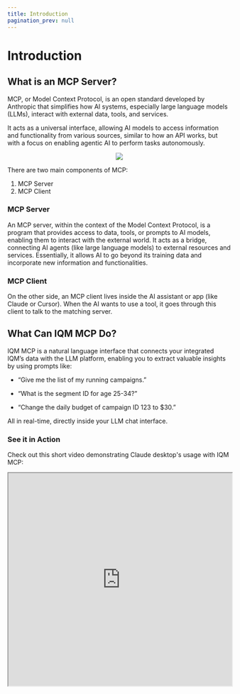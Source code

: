 ```yaml
---
title: Introduction
pagination_prev: null
---
```



# Introduction

## What is an MCP Server?

MCP, or Model Context Protocol, is an open standard developed by Anthropic that simplifies how AI systems, especially large language models (LLMs), interact with external data, tools, and services. 

It acts as a universal interface, allowing AI models to access information and functionality from various sources, similar to how an API works, but with a focus on enabling agentic AI to perform tasks autonomously. 

<center><img className='diagram' src={MCPdiagram} /></center>

There are two main components of MCP:
1. MCP Server 
1. MCP Client


### MCP Server

An MCP server, within the context of the Model Context Protocol, is a program that provides access to data, tools, or prompts to AI models, enabling them to interact with the external world. It acts as a bridge, connecting AI agents (like large language models) to external resources and services. Essentially, it allows AI to go beyond its training data and incorporate new information and functionalities. 


### MCP Client

On the other side, an MCP client lives inside the AI assistant or app (like Claude or Cursor). When the AI wants to use a tool, it goes through this client to talk to the matching server.


## What Can IQM MCP Do?

IQM MCP is a natural language interface that connects your integrated IQM’s data with the LLM platform, enabling you to extract valuable insights by using prompts like:

* “Give me the list of my running campaigns.”

* “What is the segment ID for age 25-34?”

* “Change the daily budget of campaign ID 123 to $30.”

All in real-time, directly inside your LLM chat interface.


### See it in Action

Check out this short video demonstrating Claude desktop's usage with IQM MCP:

<div
  style={{
    position: 'relative',
    width: '100%',
    maxWidth: 960,         // optional: cap width
    aspectRatio: '16 / 9', // change to your video ratio
    margin: '0 auto'
  }}
>
<iframe
  src="https://drive.google.com/file/d/1ho6GaR7sXtJYhNYa6CgQLhCiw9V97AF6/preview"
  width="100%"
  height="480"
  allow="autoplay"
  style={{ border: 0 }}
/>
</div>